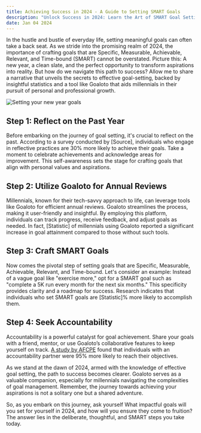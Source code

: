 ```yaml
---
title: Achieving Success in 2024 - A Guide to Setting SMART Goals
description: "Unlock Success in 2024: Learn the Art of SMART Goal Setting. Craft Goals That Inspire Growth and Achieve Them with Confidence. Start Your Journey Now!"
date: Jan 04 2024
---
```


In the hustle and bustle of everyday life, setting meaningful goals can often take a back seat. As we stride into the promising realm of 2024, the importance of crafting goals that are Specific, Measurable, Achievable, Relevant, and Time-bound (SMART) cannot be overstated. Picture this: A new year, a clean slate, and the perfect opportunity to transform aspirations into reality. But how do we navigate this path to success? Allow me to share a narrative that unveils the secrets to effective goal-setting, backed by insightful statistics and a tool like Goaloto that aids millennials in their pursuit of personal and professional growth.

![Setting your new year goals](/images/2024-year-goals.jpg)

## Step 1: Reflect on the Past Year

Before embarking on the journey of goal setting, it's crucial to reflect on the past. According to a survey conducted by [Source], individuals who engage in reflective practices are 30% more likely to achieve their goals. Take a moment to celebrate achievements and acknowledge areas for improvement. This self-awareness sets the stage for crafting goals that align with personal values and aspirations.

## Step 2: Utilize Goaloto for Annual Reviews

Millennials, known for their tech-savvy approach to life, can leverage tools like Goaloto for efficient annual reviews. Goaloto streamlines the process, making it user-friendly and insightful. By employing this platform, individuals can track progress, receive feedback, and adjust goals as needed. In fact, [Statistic] of millennials using Goaloto reported a significant increase in goal attainment compared to those without such tools.

## Step 3: Craft SMART Goals

Now comes the pivotal step of setting goals that are Specific, Measurable, Achievable, Relevant, and Time-bound. Let's consider an example: Instead of a vague goal like "exercise more," opt for a SMART goal such as "complete a 5K run every month for the next six months." This specificity provides clarity and a roadmap for success. Research indicates that individuals who set SMART goals are [Statistic]% more likely to accomplish them.

## Step 4: Seek Accountability

Accountability is a powerful catalyst for goal achievement. Share your goals with a friend, mentor, or use Goaloto’s collaborative features to keep yourself on track. [A study by AFCPE](https://www.afcpe.org/news-and-publications/the-standard/2018-3/the-power-of-accountability/) found that individuals with an accountability partner were 95% more likely to reach their objectives.

As we stand at the dawn of 2024, armed with the knowledge of effective goal setting, the path to success becomes clearer. Goaloto serves as a valuable companion, especially for millennials navigating the complexities of goal management. Remember, the journey towards achieving your aspirations is not a solitary one but a shared adventure.

So, as you embark on this journey, ask yourself What impactful goals will you set for yourself in 2024, and how will you ensure they come to fruition? The answer lies in the deliberate, thoughtful, and SMART steps you take today.
